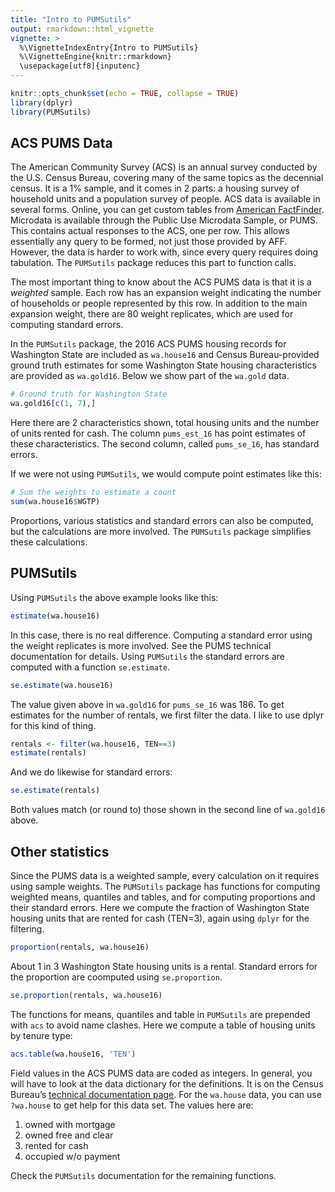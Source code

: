 ```yaml
---
title: "Intro to PUMSutils"
output: rmarkdown::html_vignette
vignette: >
  %\VignetteIndexEntry{Intro to PUMSutils}
  %\VignetteEngine{knitr::rmarkdown}
  \usepackage[utf8]{inputenc}
---
```


```r
knitr::opts_chunk$set(echo = TRUE, collapse = TRUE)
library(dplyr)
library(PUMSutils)
```

## ACS PUMS Data

The American Community Survey (ACS) is an annual survey conducted by the U.S. Census Bureau, covering many of the same topics as the decennial census. It is a 1% sample, and it comes in 2 parts: a housing survey of household units and a population survey of people. ACS data is available in several forms. Online, you can get custom tables from [American FactFinder](https://factfinder.census.gov/faces/nav/jsf/pages/searchresults.xhtml?refresh=t). Microdata is available through the Public Use Microdata Sample, or PUMS. This contains actual responses to the ACS, one per row. This allows essentially any query to be formed, not just those provided by AFF. However, the data is harder to work with, since every query requires doing tabulation. The `PUMSutils` package reduces this part to function calls.    

The most important thing to know about the ACS PUMS data is that it is a *weighted* sample. 
Each row has an expansion weight indicating the number of households or people represented by this row.
In addition to the main expansion weight, there are 80 weight replicates, which are used for computing standard errors.

In the `PUMSutils` package, the 2016 ACS PUMS housing records for Washington State are included as `wa.house16` and Census Bureau-provided ground truth estimates  for some Washington State housing characteristics are provided as `wa.gold16`. 
Below we show part of the `wa.gold` data.

```r
# Ground truth for Washington State
wa.gold16[c(1, 7),]
```

Here there are 2 characteristics shown, total housing units and the number of units rented for cash.
The column `pums_est_16` has point estimates of these characteristics.
The second column, called `pums_se_16`, has standard errors.

If we were not using `PUMSutils`, we would compute point estimates like this:

```r
# Sum the weights to estimate a count
sum(wa.house16$WGTP)
```

Proportions, various statistics and standard errors can also be computed, 
but the calculations are more involved. 
The `PUMSutils` package simplifies these calculations.

## PUMSutils

Using `PUMSutils` the above example looks like this:

```r
estimate(wa.house16)
```

In this case, there is no real difference. 
Computing a standard error using the weight replicates is more involved.
See the PUMS technical documentation for details.
Using `PUMSutils` the standard errors are computed with a function `se.estimate`.

```r
se.estimate(wa.house16)
```

The value given above in `wa.gold16` for `pums_se_16` was 186.
To get estimates for the number of rentals, we first filter the data.
I like to use dplyr for this kind of thing.

```r
rentals <- filter(wa.house16, TEN==3)
estimate(rentals)
```

And we do likewise for standard errors:

```r
se.estimate(rentals)
```

Both values match (or round to) those shown in the second line of `wa.gold16` above.

## Other statistics

Since the PUMS data is a weighted sample, every calculation on it requires using sample weights. The `PUMSutils` package has functions for computing weighted means, quantiles and tables, and for computing proportions and their standard errors.
Here we compute the fraction of Washington State housing units that are rented for cash (TEN=3), again using `dplyr` for the filtering.

```r
proportion(rentals, wa.house16)
```

About 1 in 3 Washington State housing units is a rental. 
Standard errors for the proportion are coomputed using `se.proportion`.

```r
se.proportion(rentals, wa.house16)
```

The functions for means, quantiles and table in `PUMSutils` are prepended with `acs` to avoid name clashes. 
Here we compute a table of housing units by tenure type:

```r
acs.table(wa.house16, 'TEN')
```

Field values in the ACS PUMS data are coded as integers. 
In general, you will have to look at the data dictionary for the definitions.
It is on the Census Bureau's [technical documentation page](http://www.census.gov/programs-surveys/acs/technical-documentation/pums/documentation.html).
For the `wa.house` data, you can use `?wa.house` to get help for this data set.
The values here are:

1. owned with mortgage
2. owned free and clear
3. rented for cash
4. occupied w/o payment

Check the `PUMSutils` documentation for the remaining functions.


